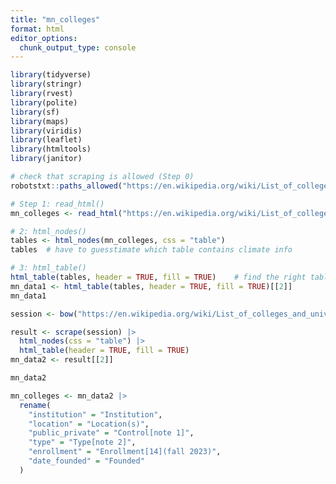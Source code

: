 ```yaml
---
title: "mn_colleges"
format: html
editor_options: 
  chunk_output_type: console
---
```

```r
library(tidyverse)
library(stringr)
library(rvest)
library(polite)
library(sf)
library(maps)
library(viridis)
library(leaflet)
library(htmltools)
library(janitor)
```

```r
# check that scraping is allowed (Step 0)
robotstxt::paths_allowed("https://en.wikipedia.org/wiki/List_of_colleges_and_universities_in_Minnesota")

# Step 1: read_html()
mn_colleges <- read_html("https://en.wikipedia.org/wiki/List_of_colleges_and_universities_in_Minnesota")

# 2: html_nodes()
tables <- html_nodes(mn_colleges, css = "table") 
tables  # have to guesstimate which table contains climate info

# 3: html_table()
html_table(tables, header = TRUE, fill = TRUE)    # find the right table
mn_data1 <- html_table(tables, header = TRUE, fill = TRUE)[[2]]  
mn_data1
```

```r
session <- bow("https://en.wikipedia.org/wiki/List_of_colleges_and_universities_in_Minnesota", force = TRUE)

result <- scrape(session) |>
  html_nodes(css = "table") |> 
  html_table(header = TRUE, fill = TRUE)
mn_data2 <- result[[2]]

mn_data2
```

```r
mn_colleges <- mn_data2 |>
  rename(
    "institution" = "Institution",
    "location" = "Location(s)",
    "public_private" = "Control[note 1]",
    "type" = "Type[note 2]",
    "enrollment" = "Enrollment[14](fall 2023)",
    "date_founded" = "Founded"
  )
```


